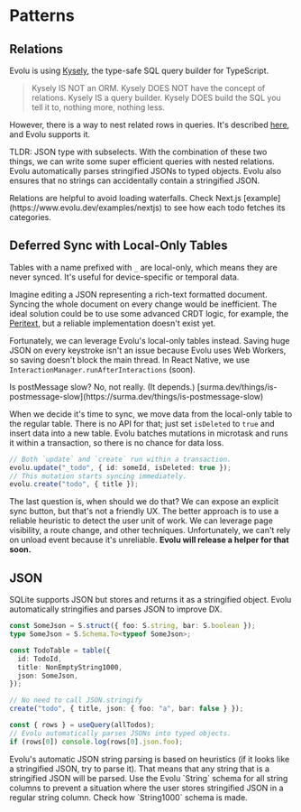 
# Patterns

## Relations

Evolu is using [Kysely](https://kysely.dev), the type-safe SQL query builder
for TypeScript.

> Kysely IS NOT an ORM. Kysely DOES NOT have the concept of relations. Kysely IS a query builder. Kysely DOES build the SQL you tell it to, nothing more, nothing less.

However, there is a way to nest related rows in queries. It's described
[here](https://kysely.dev/docs/recipes/relations), and Evolu supports it.

TLDR: JSON type with subselects. With the combination of these two things,
we can write some super efficient queries with nested relations.
Evolu automatically parses stringified JSONs to typed objects. Evolu also ensures
that no strings can accidentally contain a stringified JSON.

<Callout type="info">
  Relations are helpful to avoid loading waterfalls. Check Next.js
  [example](https://www.evolu.dev/examples/nextjs) to see how each todo fetches
  its categories.
</Callout>

## Deferred Sync with Local-Only Tables

Tables with a name prefixed with `_` are local-only, which means they are never
synced. It's useful for device-specific or temporal data.

Imagine editing a JSON representing a rich-text formatted document. Syncing the
whole document on every change would be inefficient. The ideal solution could
be to use some advanced CRDT logic, for example, the
[Peritext](https://www.inkandswitch.com/peritext), but a reliable implementation
doesn't exist yet.

Fortunately, we can leverage Evolu's local-only tables instead. Saving huge
JSON on every keystroke isn't an issue because Evolu uses Web Workers,
so saving doesn't block the main thread. In React Native, we use
`InteractionManager.runAfterInteractions` (soon).

<Callout type="info">
  Is postMessage slow? No, not really. (It depends.)
  [surma.dev/things/is-postmessage-slow](https://surma.dev/things/is-postmessage-slow)
</Callout>

When we decide it's time to sync, we move data from the local-only table to the
regular table. There is no API for that; just set `isDeleted` to `true` and insert
data into a new table. Evolu batches mutations in microtask and runs it within a
transaction, so there is no chance for data loss.

```ts
// Both `update` and `create` run within a transaction.
evolu.update("_todo", { id: someId, isDeleted: true });
// This mutation starts syncing immediately.
evolu.create("todo", { title });
```

The last question is, when should we do that? We can expose an explicit sync
button, but that's not a friendly UX. The better approach is to use a reliable
heuristic to detect the user unit of work. We can leverage page visibility,
a route change, and other techniques. Unfortunately, we can't rely on unload
event because it's unreliable. **Evolu will release a helper for that soon.**

## JSON

SQLite supports JSON but stores and returns it as a stringified object.
Evolu automatically stringifies and parses JSON to improve DX.

```ts
const SomeJson = S.struct({ foo: S.string, bar: S.boolean });
type SomeJson = S.Schema.To<typeof SomeJson>;

const TodoTable = table({
  id: TodoId,
  title: NonEmptyString1000,
  json: SomeJson,
});

// No need to call JSON.stringify
create("todo", { title, json: { foo: "a", bar: false } });

const { rows } = useQuery(allTodos);
// Evolu automatically parses JSONs into typed objects.
if (rows[0]) console.log(rows[0].json.foo);
```

<Callout>
  Evolu's automatic JSON string parsing is based on heuristics (if it looks like
  a stringified JSON, try to parse it). That means that any string that is a
  stringified JSON will be parsed. Use the Evolu `String` schema for all string
  columns to prevent a situation where the user stores stringified JSON in a
  regular string column. Check how `String1000` schema is made.
</Callout>

